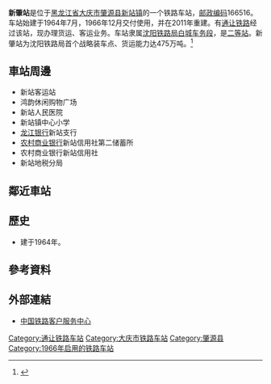 {{noteTA
|1=zh-cn:始发车次; zh-hk:列車班次;
|2=zh-cn:车次; zh-hk:班次;
}}
{{Infobox China railway station
|车站名称 = 新肇站
|图片 = 
|图片介绍 = 
|其他名称 = 
|车站拼音 = Xinzhao
|英文名称 = Xinzhao Railway Station
|车站代码 = 56954<ref>{{cite book|title=中华人民共和国铁路车站代码（GB/T 10302-2010）|publisher=中国标准出版社|year=2010|isbn=155066140495|ignore-isbn-error=true|pages=36}}</ref>
|电报码 = XZT
|拼音码 = XZH
|车站类型 = 
|车站位置 = [[黑龙江省|黑龙江省]][[大庆市|大庆市]][[肇源县|肇源县]][[新站镇_(肇源县)|新站镇]]
|坐标 = {{coord|45.708327|124.406509|display=inline,title}}
|归属 = [[沈阳铁路局|沈阳铁路局]][[白城车务段|白城车务段]]
|线路 = [[通让铁路|通让铁路]]
|车站等级 = [[二等站_(中铁)|二等站]]
|月台数目 = 2
|站台面 = 
|股道数目 = 
|网站 = 
}}
'''新肇站'''是位于[[黑龙江省|黑龙江省]][[大庆市|大庆市]][[肇源县|肇源县]][[新站镇_(肇源县)|新站镇]]的一个铁路车站，[[邮政编码|邮政编码]]166516。车站始建于1964年7月，1966年12月交付使用，并在2011年重建。有[[通让铁路|通让铁路]]经过该站，现办理货运、客运业务。车站隶属[[沈阳铁路局|沈阳铁路局]][[白城车务段|白城车务段]]，是[[二等站_(中铁)|二等站]]。新肇站为沈阳铁路局首个战略装车点、货运能力达475万吨。<ref>{{Cite web |url=http://search.huochepiao.com/huochezhan/jieshao/510.htm |title=新肇火车站介绍 |access-date=2016-12-30 |archive-date=2018-06-08 |archive-url=https://web.archive.org/web/20180608080331/http://search.huochepiao.com/huochezhan/jieshao/510.htm |dead-url=no }}</ref>
==車站周邊==
* 新站客运站
* 鸿韵休闲购物广场
* 新站人民医院
* 新站镇中心小学
* [[龙江银行|龙江银行]]新站支行
* [[农村商业银行|农村商业银行]]新站信用社第二储蓄所
* 农村商业银行新站信用社
* 新站地税分局

==鄰近車站==
{{start rail box}}
{{s-inop|[[他石海站|他石海站]]|{{站|通辽}}方向}}
{{s-line|[[通让铁路|通让铁路]]}}
{{s-inop|[[太阳升站|太阳升站]]|{{站|大庆西}}方向}}
{{end box}}
==歷史==
* 建于1964年。
==參考資料==
{{reflist}}
==外部連結==
* [http://www.12306.cn/mormhweb/ 中国铁路客户服务中心] {{Wayback|url=http://www.12306.cn/mormhweb/ |date=20180205163941 }}
{{铁路车站小作品}}
{{黑龙江小作品}}
{{通让铁路}}
[[Category:通让铁路车站|Category:通让铁路车站]]
[[Category:大庆市铁路车站|Category:大庆市铁路车站]]
[[Category:肇源县|Category:肇源县]]
[[Category:1966年启用的铁路车站|Category:1966年启用的铁路车站]]